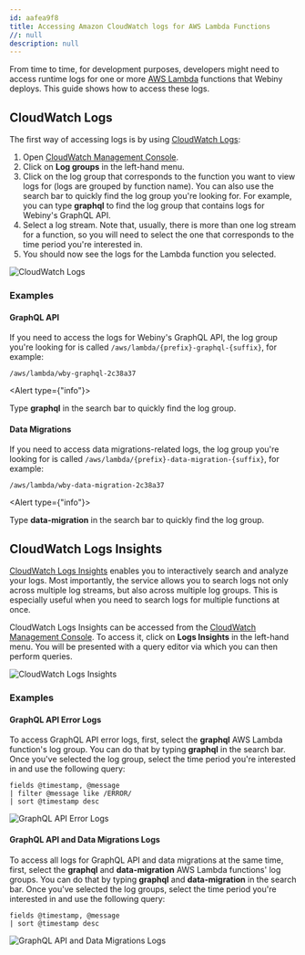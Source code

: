 ```yaml
---
id: aafea9f8
title: Accessing Amazon CloudWatch logs for AWS Lambda Functions
//: null
description: null
---
```



From time to time, for development purposes, developers might need to access runtime logs for one or more [AWS Lambda](https://aws.amazon.com/lambda/) functions that Webiny deploys. This guide shows how to access these logs.

## CloudWatch Logs

The first way of accessing logs is by using [CloudWatch Logs](https://docs.aws.amazon.com/AmazonCloudWatch/latest/logs/WhatIsCloudWatchLogs.html):

1. Open [CloudWatch Management Console](https://console.aws.amazon.com/cloudwatch/home).
2. Click on **Log groups** in the left-hand menu.
3. Click on the log group that corresponds to the function you want to view logs for (logs are grouped by function name). You can also use the search bar to quickly find the log group you're looking for. For example, you can type **graphql** to find the log group that contains logs for Webiny's GraphQL API.
4. Select a log stream. Note that, usually, there is more than one log stream for a function, so you will need to select the one that corresponds to the time period you're interested in.
5. You should now see the logs for the Lambda function you selected.

<Image src={cwLogs} alt="CloudWatch Logs" />

### Examples

#### GraphQL API

If you need to access the logs for Webiny's GraphQL API, the log group you're looking for is called `/aws/lambda/{prefix}-graphql-{suffix}`, for example:

```
/aws/lambda/wby-graphql-2c38a37
```

<Alert type={"info"}>

Type **graphql** in the search bar to quickly find the log group.

</Alert>

#### Data Migrations

If you need to access data migrations-related logs, the log group you're looking for is called `/aws/lambda/{prefix}-data-migration-{suffix}`, for example:

```
/aws/lambda/wby-data-migration-2c38a37
```

<Alert type={"info"}>

Type **data-migration** in the search bar to quickly find the log group.

</Alert>

## CloudWatch Logs Insights

[CloudWatch Logs Insights](https://docs.aws.amazon.com/AmazonCloudWatch/latest/logs/AnalyzingLogData.html) enables you to interactively search and analyze your logs. Most importantly, the service allows you to search logs not only across multiple log streams, but also across multiple log groups. This is especially useful when you need to search logs for multiple functions at once.

CloudWatch Logs Insights can be accessed from the [CloudWatch Management Console](https://console.aws.amazon.com/cloudwatch/home). To access it, click on **Logs Insights** in the left-hand menu. You will be presented with a query editor via which you can then perform queries.

<Image src={logsInsights} alt="CloudWatch Logs Insights" />

### Examples

#### GraphQL API Error Logs

To access GraphQL API error logs, first, select the **graphql** AWS Lambda function's log group. You can do that by typing **graphql** in the search bar. Once you've selected the log group, select the time period you're interested in and use the following query:

```text
fields @timestamp, @message
| filter @message like /ERROR/
| sort @timestamp desc
```

<Image src={logsInsightsApiErrors} alt="GraphQL API Error Logs" />

#### GraphQL API and Data Migrations Logs

To access all logs for GraphQL API and data migrations at the same time, first, select the **graphql** and **data-migration** AWS Lambda functions' log groups. You can do that by typing **graphql** and **data-migration** in the search bar. Once you've selected the log groups, select the time period you're interested in and use the following query:

```text
fields @timestamp, @message
| sort @timestamp desc
```

<Image src={logsInsights} alt="GraphQL API and Data Migrations Logs" />
